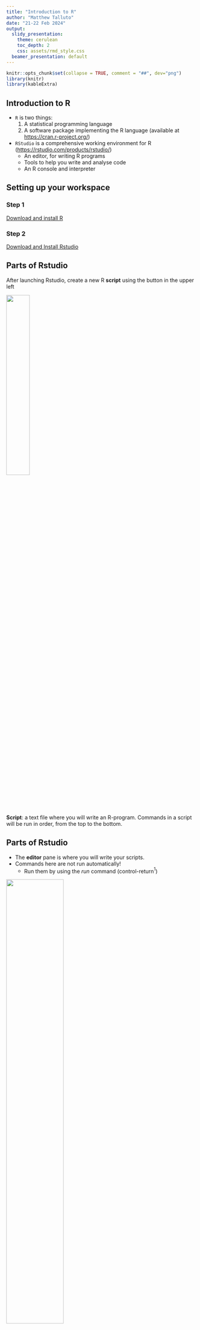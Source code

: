 ```yaml
---
title: "Introduction to R"
author: "Matthew Talluto"
date: "21-22 Feb 2024"
output:
  slidy_presentation:
    theme: cerulean
    toc_depth: 2
    css: assets/rmd_style.css
  beamer_presentation: default
---
```



```r
knitr::opts_chunk$set(collapse = TRUE, comment = "##", dev="png")
library(knitr)
library(kableExtra)
```


## Introduction to R

* `R` is two things:
   1. A statistical programming language
   2. A software package implementing the R language (available at [https://cran.r-project.org/](https://cran.r-project.org/))
* `RStudio` is a comprehensive working environment for R ([https://rstudio.com/products/rstudio/](https://rstudio.com/products/rstudio/))
   - An editor, for writing R programs
   - Tools to help you write and analyse code
   - An R console and interpreter




## Setting up your workspace

### Step 1

[Download and install R](https://cran.r-project.org)

### Step 2

[Download and Install Rstudio](https://posit.co/download/rstudio-desktop/)


## Parts of Rstudio

After launching Rstudio, create a new R **script** using the button in the upper left

![](img/rstudio_new_file.jpg){width=35%}

**Script**: a text file where you will write an R-program. Commands in a script will be run in order, from the top to the bottom.

## Parts of Rstudio

* The **editor** pane is where you will write your scripts. 
* Commands here are not run automatically!
	- Run them by using the *run* command (control-return$^1$)

![](img/rstudio_editor.jpg){width=55%}

$^1$Mac users: usually you can substitute the command (&#8984;) key for control, and option for alt

## Parts of Rstudio

* The **console** pane is where commands are executed. 
* Commands here can be sent from a script
* Or you can enter them directly
	- Commands entered directly in the console are run as soon as you press return!
* Note that your panes may be in a slightly different arrangement!

![](img/rstudio_console.jpg){width=55%}



## Helpful vocabulary

* **console**: A window where you can type commands and view (text) results and output
* **interpreter**: Software that translates R commands into instructions for your computer in real time
* **script**: a text file containing a program, or series of commands
   - can be run **interactively** (sending commands one at a time to the console)
   - or in **batch mode** (all commands run, one after the other)
* **working directory**: location on your computer where R will search for files, data, etc.


## Recommendations
* Create an RStudio project to organize your work (File => New Project).
	- Everyone do this now for this course!
* Store all files in the project folder (your project will be **self-contained**).
* Save related commands together in a script.
* Annotate your code with comments. Write more comments than you need.
   - In R, anything after the `#` character is a comment and will be ignored by the interpreter.




## Variables

<div class="left lt">
* A **variable** is a name that points to some data. 
  - Variable names can contain lower- or upper-case letters, numbers, and the `_` symbol.
  - Names must start with letters and (when possible) should be descriptive
* Variables are given values by **assignment** using either the `=` or `<-` symbol

### Recommendations
* Use descriptive variable names instead of comments.
* Avoid 1- and 2- letter names.
* Separate words with underscores.
* Use a consistent assignment operator (`=` or `<-`, not both)
</div>

<div class="right rt">

```r
# Comments in R start with the # symbol
# anything after # will not be executed
# Comments are a useful way to annotate your code so you know what is 
# happening

# Legal variable names
x = 1
y0 = 5
time_of_day = "20:15"
dayOfWeek <- "Monday"

# bad!
# d is the diversity in our site, in species
d = 8

# better!
site_diversity = 8


# error
0y = 5
todays date = "February 21"
```

</div>


## Data types

* `numeric`: integers and floating-point (decimal) numbers
* `logical`: yes/no, true/false data; in R represented by the special values `TRUE` and `FALSE`
	- `T` and `F` (no quotes) can be used as shortcuts for `TRUE`/`FALSE`, but you should avoid this!
* `character`: strings, text
* `factor`: special variable type for categorical (nominal & ordinal) data




## Numeric operators

<div class="left lt">

* We use **operators** to perform computations on variables and constants
* The **assignment operators** give a value to a variable
	- `=`, `<-`
	- Both work mostly the same, use alt dash (-) for `<-`
* **Mathematical operators** allow us to do arithmetic
	- `+`, `-`, `*`, `/`, `^`
</div>

<div class="right rt">

```r
# assignment
x = 5
# equivalent
x <- 5

# class tells you the data type of a variable
class(x)

# math
x + 2
(3 + x) * 2
3^2

```

</div>




## Functions

<div class="left lt">
* **Functions** take **arguments** (which can be variables or constants).
* The function performs computations on the arguments.
* Functions can **return** a result, have **side-effects**, or both.

**Mathematical & functions**

* `sin()`, `cos()`
* `log()`, `exp()`, `sqrt()`

Get help on a function with `?` or `help()`, for example: `?log` or `help(log)`.
If you don´t know a function's name, you can search for a (likely/suspected) string in its name with `??`.


</div>

<div class="right rt">

```r
x = 5

# The print() function takes one or more arguments
#      in this case the variable x
# It returns no value, but has the side effect of printing the 
# value of x to the screen
print(x)

# compute the natural logarithm of x
# then store it in y, then print the result
y = log(x)
print(y)

# functions can take multiple arguments, and arguments can be named
# here we change the base of the logarithm
log(x, base = 10)
# equivalents, found in the help file with ?log
#     log(x, 10)
#     log10(x)
```

</div>




## Data structures: vectors

<div class="left lt">
* A **data structure** is a way of organizing multiple pieces of data into a single variable
* A `vector` holds one or more values of a single data type

</div>

<div class="right rt">
</div>





## Creating vectors

<div class="left lt">
* `c()` is a simple function that `c`oncatenates its arguments into a vector
* The `:` operator creates a sequence of integers, counting by ones
* More general sequences use the `seq` function
	- Third argument tells you what to count by
* Repeat values with `rep`
</div>

<div class="right rt">

```r
# The c() function stands for concatenate
# it groups items together into a vector
(five_numbers = c(3, 2, 8.6, 4, 9.75))

# Creating vectors
(one_to_ten = 1:10)
class(one_to_ten)
# integers are *also* numeric
is(one_to_ten, "numeric")

## sequences and repeats
seq(1, 5, 0.4)
rep(0, 3)


```
</div>


## Vectorized operations

<div class="left lt">
* Many of R's basic operators and functions are **vectorized**: they apply one-at-a-time to the whole vector.
* Vectors can be other data types, and can be converted between data types.
</div>

<div class="right rt">

```r

# math on vectors is performed on each element
five_numbers + 1
five_numbers^2

sin(five_numbers)

# vectors of other data types
class(five_numbers)
(five_letters = c("c", "b", "z", "q", "w"))
class(five_letters)
sort(five_letters)

as(five_numbers, "integer")

```

</div>






## Vectors: indexing

<div class="left lt">
* We can use **indexing** to get a part of a vector by its position
	- use the `[]` operator
	- an index can be multiple values!
	- any legal **expression** that returns integers can be used inside `[]`!
* In R, the first index is always 1
* Asking for an index outside the allowable range is an error

</div>

<div class="right rt">

```r
five_numbers
five_numbers[1]
five_numbers[3:5]
five_numbers[c(1,4)]

# get vector length
length(five_numbers)
five_numbers[10]

# can index with another variable
(i = length(five_numbers))
five_numbers[i]

# also an expression
five_numbers[i - 1]

```

</div>

## More basic functions

<div class="left lt">
* Basic statistical functions have mostly obvious names
* Mathematical functions will operate separately on each vector element
</div>

<div class="right rt">

```r
mean(five_numbers)
median(five_numbers)
sd(five_numbers)
var(five_numbers)
sum(five_numbers)

# mathematical functions
exp(five_numbers)
log(five_numbers)
```

</div>




## More programming: logic and comparison

<div class="left lt">
* The **logical** data type indicates yes/no, true/false data
* Represented by the special values `TRUE` and `FALSE` (no quotes)
* We can use **comparison operators** to compare values and produce **logical** results
	* `==`, `!=`, `<`, `>`, `<=`, `>=`
</div>

<div class="right rt">

```r
# less than, greater than, less/greater or equals
1 < 2
class(1 < 2)

2 <= 2
2 > 4
'q' >= 'm'

# equality testing
2 == 1 + 1
2 != 'q'

# be careful with decimals!
0.2 + 0.1 == 0.3
# preferred:
all.equal(0.1 + 0.2, 0.3)

```

</div>

## Logical operators

<div class="left lt">
* We can combine logical expressions with the **logical operators**
	* `&` (and), `|` (or; the vertical bar), `!` (not).

</div>

<div class="right rt">

```r
# and: both must be true
TRUE & TRUE
TRUE & FALSE
FALSE & FALSE

# or: only one needs to be true
TRUE | FALSE
FALSE | FALSE

# not: returns the opposite
!FALSE

# both statements are TRUE, so this is TRUE
1 + 1 == 2 & 2 < 4
```

</div>



## Reading in real data

Download the [Palmer penguins dataset](https://raw.githubusercontent.com/allisonhorst/palmerpenguins/main/inst/extdata/penguins.csv)

Save this in your project folder, inside another folder named `data`


```r
knitr::include_graphics("img/lter_penguins.png")
```

<font size=4>Artwork by @allison_horst</font>

## Reading in real data

<div class="left lt">
* The `read.csv` function takes a file path or URL as the argument
* Returns a tabular data structure called a `data.frame`
* `"data/penguins.csv"` is a **relative path**. 
	- R will search inside the working directory for a folder named `"data"`.
* An **absolute path** gives the location on your computer, starting from the very top. Example:

`"/Users/ltalluto/Desktop/intro_r/data/penguins.csv"`

**Recommendation**: use relative paths!

*Hint: use `..` to refer to one directory above the current (working) directory*

</div>


<div class="right rt">

```r
penguins = read.csv("data/penguins.csv")
# read.csv also takes URLs!
# penguins = read.csv("https://raw.githubusercontent.com/allisonhorst/palmerpenguins/main/inst/extdata/penguins.csv")
class(penguins)
```


</div>




## Data prep recommendations
<div class="left lt">

* Prepare data in excel
* The first row is a header with column names
* Choose good column names (no spaces or special characters, include units)
* In a separate file, describe the dataset, how it was collected, and the meaning of each column
* Arrange your data so that each row is a single observation, each column is a variable ("tidy" data)

</div>

<div class="right rt">
```r
kable_styling(kable(head(penguins)), font_size = 12)
```
</div>




## Working with data frames

<div class="left lt">
* A `data.frame` holds tabular data
   - Each `row` of a data frame is a single **case** (i.e., an observation)
   - Each `column` of a data frame is a single variable (i.e., a `vector`, all the same data type)
* `head` shows the first few rows of a data frame

</div>

<div class="right rt">
   
```r
# Load a dataset named 'penguins' and convert it to a data frame
# this dataset comes from a package, "palmerpenguins"
data(penguins, package = "palmerpenguins")
penguins = as.data.frame(penguins)
head(penguins)
```

```r
kable_styling(kable(head(penguins)), font_size = 12)
```



</div>


## Working with data frames

* `View` shows the data frame in a graphical window (Or double-click the dataset in the `Environment` tab)
* `str` gives you a summary of the **str**ucture of the data

```r
str(penguins)
```

* `nrow`, `ncol`, `dim` give you dimensions of the data frame

```r
# data frame dimensions
nrow(penguins)
ncol(penguins)
dim(penguins)
```






## Working with data frames

<div class="left lt">

* Variable names are not visible in the global environment!
* You must access them using `$` or `[]`, lets you 'peek' inside the data.frame and access variables there.

</div>

<div class="right rt">

```r

# Error: there is no variable with that name!
bill_length_mm
```

```r

# accessing a variable by name
penguins$bill_length_mm
penguins[, 'bill_length_mm']
```

```r
# equivalent: accessing a variable by position
penguins[,3] # get every row in the third column
```

</div>




## Working with data frames

<div class="left lt">

* Variable names are not visible in the global environment!
* You must access them using `$` or `[]`, lets you 'peek' inside the data.frame and access variables there.

</div>

<div class="right rt">


```r
# accessing a variable by name, and subsetting rows
penguins[1:10,"bill_length_mm"]
```
</div>


## Subsetting data frames

<div class="left lt">
* More complex indexing is available with `[]`
</div>

<div class="right rt">
```r
# Get the first value in the third column
penguins[1,3]

# Get the whole third column, then use head to print the first six values
head(penguins[,3])

# First five values of columns 3 and 4
penguins[1:5, c(3,4)]

# Can also index by name
penguins[1:5, c("bill_length_mm", "bill_depth_mm")]

# Remove the first 300 rows
penguins[-(1:300),]
```
</div>


## Logical subsets

* We can take a part of a `data.frame` or `vector` based on some condition
* Easy to use, easy to read: Use the `subset` function

```r
# Return a data frame with only one species
penguins_adelie = subset(penguins, species == "Adelie")
head(penguins_adelie)

```



## Logical subsets

* We can take a part of a `data.frame` or `vector` based on some condition
* Easy to use, easy to read: Use the `subset` function
* Select from multiple categories with the `%in%` operator

```r
# Try these, what do they do?
subset(penguins, species == "Adelie" & sex == "Male" & year != 2007)

subset(penguins, species %in% c("Chinstrap", "Gentoo"))

```


## Logical subsets

* We can take a part of a `data.frame` or `vector` based on some condition
* Easy to use, easy to read: Use the `subset` function
* Select from multiple categories with the `%in%` operator
* Hard, but more flexible: use logical indices in `[]`

```r
# get the body mass of all female penguins with a larger-than-average bill length
penguins[penguins$sex == "female" & penguins$bill_length_mm > mean(penguins$bill_length_mm, na.rm = TRUE), "body_mass_g"]
```



## Practise with data frames

Read in the penguin data using `read.csv`. Store it in a variable named `penguins`. Then try to do the following.

1. How many rows and columns are in the dataset? Use `dim`, `nrow`, and `ncol`.
2. What is the output of `mean(penguins$bill_depth_mm)`? Why? What if you try `mean(penguins$bill_depth_mm, na.rm = TRUE)`? Check the help file by typing `?mean`. Does the same logic work for `sd`?
3. How many penguins were captured in each year? Try the `table` function.
4. You can use table with multiple columns of data. Try to find out how many of each species were captured in each year.
	 - Hint: use `c()` inside `[]` to get multiple columns. See the previous slide.
5. Add a new column called `body_mass_kg`, and compute the body mass, in kg instead of g.
	- Hint: you can use `$` to create a new column by name
6. Use `subset` to compute the mean bill length and bill depth for Gentoo penguins

## Practise with data frames

```r
## 1.
# dim gives rows and columns, in that order
nrow(penguins)
ncol(penguins)
dim(penguins)

## 2.
# there are missing values, so this doesn't work
mean(penguins$bill_depth_mm)
# adding na.rm = TRUE gives us what we expect
mean(penguins$bill_depth_mm, na.rm = TRUE)
sd(penguins$bill_depth_mm, na.rm = TRUE)

## 3.
table(penguins$year)

## 4. 
table(penguins[, c('species', 'year')])

## 5.
# nothing is printed! but the new column is created with the data already stored
# can confirm by looking at the data frame with head
penguins$body_mass_kg = penguins$body_mass_g / 1000
head(penguins)


## 6.
penguins_gentoo = subset(penguins, species == "Gentoo")
mean(penguins_gentoo$bill_length_mm, na.rm = TRUE)
mean(penguins_gentoo$bill_depth_mm, na.rm = TRUE)

```





## Cleaning up the penguin data

<div class="left lt">
Our data frame has some missing data. Let's remove the incomplete cases using the `complete.cases` function.
</div>

<div class="right rt">

```r
# Try this: what is the output?
complete.cases(penguins)
```

```r
# what is this doing? why does this work?
sum(! complete.cases(penguins))
```

```r
# Again, break this down one piece at a time
# start inside the brackets and work out
penguins = penguins[complete.cases(penguins), ]
```
</div>


## Getting summary statistics

<div class="left lt">
* We have learned some basic functions for summary statistics
	- `mean`, `sd`, `var`
	- `quantile`, `range`, `sum`
	- `complete.cases`
* But our data has multiple partitions! 
	- `species`, `sex`, `year`, `island`
	- What if we want to summarise across these partitions?

</div>

<div class="right rt">
```r
library(ggplot2)
p2 = reshape2::melt(within(penguins, rm("body_mass_kg")), id.vars = c('species', 'island', 'sex', 'year'))
peng_box = ggplot(p2) + geom_boxplot(aes(x = species, fill = sex, y = value)) + 
	facet_wrap(~variable, scales = "free_y", strip.position = "left",
			   labeller = as_labeller(c(bill_length_mm = "Bill length (mm)", bill_depth_mm = "Bill depth (mm)",
			   						 flipper_length_mm = "Flipper length (mm)", body_mass_g = "Body mass (g)"))) +
	scale_fill_manual(values = c("pink","royalblue")) + theme_minimal() + 
	theme(strip.placement = "outside", axis.title.y=element_blank(), strip.text = element_text(size = 12),
		  axis.text.y = element_text(size = 11), axis.text.x = element_text(size = 11))
peng_box
```
</div>
	

## Getting summary statistics

<div class="left lt">
* `table` allows us to count cases across partitions
* `tapply` (apply a function in a table) is a generalisation of `table`, allows us to compute any statistic across partitions
	- syntax: first the variable, then the partition, then the statistical function, then additional arguments

```r
# one variable, one partition
tapply(penguins$bill_length_mm, penguins$species, mean, na.rm = TRUE)

# one variable, two partitions
tapply(penguins$bill_length_mm, penguins[, c('species', 'sex')], 
	   mean, na.rm = TRUE)
```
</div>

<div class="right rt">
```r
peng_box
```
</div>
	

## Getting summary statistics

<div class="left lt">
* `table` allows us to count cases across partitions
* `tapply` (apply a function in a table) is a generalisation of `table`, allows us to compute any statistic across partitions
	- syntax: first the variable, then the partition, then the statistical function, then additional arguments
* `sapply` (simple apply) applies a function to multiple *variables* but with no partitions
	- first the variables, then the function

```r
# compute the sd of every variable
pvars = penguins[, c('bill_length_mm', 'bill_depth_mm', 
					 'flipper_length_mm', 'body_mass_g')]
sapply(pvars, sd)
```
</div>

<div class="right rt">
```r
peng_box
```
</div>

## Summary statistics: practise

* Subset the data to look only at Adelie penguins.
* Does the distribution of flipper length of Adelie penguins vary among the different islands? Make sure you account for sex. Check the mean, sd, median, min, and max.
* Try making a box and whisker plot using the `boxplot` function. Try the following syntax: `boxplot(y ~ group1 + group2, data = penguins)`. 
	- For `y`, substitute the name of the variable inside penguins that you want to plot (e.g., `flipper_length_mm`).
	- For `group1` and `group2`, substitite the names of any grouping variables you want to use, like `sex`.
* Customize your plot. Check the help file for boxplot and try changing some of the defaults to improve the appearance of your plot. Some example argu,ments you could change:
	- `xlab` and `ylab`, the axis titles
	- `border`, `col`, the colors of the box borders and the fill color
	- `notch`, `boxwex` (see if you can figure them out from the help file, or by experimenting)


## Summary statistics: practise
<div class="left lt">

```r
# Subset the data to look only at Adelie penguins.
penguins_adelie = subset(penguins, species == "Adelie")

# Does the distribution of flipper length of Adelie penguins vary
# among the different islands?
# we can use tapply with the different functions

## mean
tapply(penguins_adelie$flipper_length_mm, 
	   penguins_adelie[, c('island', 'sex')], mean)

## sd
tapply(penguins_adelie$flipper_length_mm, 
	   penguins_adelie[, c('island', 'sex')], sd)

## median
tapply(penguins_adelie$flipper_length_mm, 
	   penguins_adelie[, c('island', 'sex')], median)

## min
tapply(penguins_adelie$flipper_length_mm, 
	   penguins_adelie[, c('island', 'sex')], min)

## max
tapply(penguins_adelie$flipper_length_mm, 
	   penguins_adelie[, c('island', 'sex')], max)

```
</div>

## Summary statistics: practise
<div class="left lt">

```r
# a boxplot is a much nicer way to visualise this
boxplot(flipper_length_mm ~ island+sex, data = penguins_adelie)
```

</div>

<div class="right rt">
```r
# a boxplot is a much nicer way to visualise this
boxplot(flipper_length_mm ~ island+sex, data = penguins_adelie)
```
</div>



## Summary statistics: practise
<div class="left lt">

```r
# a boxplot is a much nicer way to visualise this
# the defaults are quite ugly, let's improve things
# I chose colours using colorbrewer
# https://colorbrewer2.org/#type=qualitative&scheme=Paired&n=7
# 3 colors, one for each island
cols = c("#a6cee3", "#fb9a99", "#fdbf6f")
boxplot(flipper_length_mm ~ island+sex, data = penguins_adelie, 
		at = c(1.6,2,2.4,    3.6,4,4.4), # at controls x-location, allows grouping by sex
		col = rep(cols, 2), # set the colours, repeated twice (female and male)
		names = c("", "Female", "", "", "Male", ""), # labels under the boxes
		xlab = "", ylab = "Flipper length (mm)", # set axis titles
		bty = 'n', #disable the box around the plot
		notch = TRUE,
		boxwex = 0.3 # thinner boxes
)
# add a legend to the plot
legend("topleft", legend = unique(penguins_adelie$island), 
	   title = "Island", fill = cols, bty = 'n')

```
</div>

<div class="right rt">
```r
# a boxplot is a much nicer way to visualise this
# the defaults are quite ugly, let's improve things
# I chose colours using colorbrewer
# https://colorbrewer2.org/#type=qualitative&scheme=Paired&n=7
# 3 colors, one for each island
cols = c("#a6cee3", "#fb9a99", "#fdbf6f")
boxplot(flipper_length_mm ~ island+sex, data = penguins_adelie, 
		at = c(1.6,2,2.4,    3.6,4,4.4), # at controls x-location, allows grouping by sex
		col = rep(cols, 2), # set the colours, repeated twice (female and male)
		names = c("", "Female", "", "", "Male", ""), # labels under the boxes
		xlab = "", ylab = "Flipper length (mm)", # set axis titles
		bty = 'n', #disable the box around the plot
		notch = TRUE,
		boxwex = 0.3 # thinner boxes
)
# add a legend to the plot
legend("topleft", legend = unique(penguins_adelie$island), 
	   title = "Island", fill = cols, bty = 'n')

```
</div>





## Graphics in R

R currently has two dominant graphical engines

### Base graphics
* Built in to R.
* Simple to use
* Relatively easy syntax
* Plots usually need a lot of customization before they are finished

### ggplot2
* A package you must install.
* More complex syntax
* Produces publication-quality graphics with less customization needed.
* Plots can be saved in a variable, with customization added as needed.




## Histograms: show the distribution of a single variable

<div class="left lt">
```r
hist(penguins$bill_depth_mm)
```
</div>

<div class="right rt">
```r
## do this once!
# install.packages("ggplot2")

## Once per session
library("ggplot2")

ggplot(penguins, aes(x = bill_depth_mm)) + geom_histogram()
```
</div>


## Histograms: show the distribution of a single variable

Defaults are not amazing, some improvements needed

<div class="left lt">

* `main = ""` disables the title
* `xlab` and `ylab` control axis labels
* `breaks` controls the number of bins in the histogram
* `col` sets the color of the bars
* `border` sets the color of the borders (`NA`: no border)

```r
hist(penguins$bill_depth_mm, main = "", xlab="Bill depth (mm)", 
	 ylab = "Frequency", breaks = 20, col="#999999", border=NA)
```
</div>

<div class="right rt">
```r
hist(penguins$bill_depth_mm, main = "", xlab="Bill depth (mm)", 
	 ylab = "Frequency", breaks = 20, col="#999999", border=NA)
```
</div>


## Histograms: show the distribution of a single variable

<div class="left lt">

```r
ggplot(penguins, aes(x = bill_depth_mm)) + 
	geom_histogram(bins = 20) + 
	theme_minimal() + xlab("Bill depth (mm)")
```
</div>

<div class="right rt">
```r
ggplot(penguins, aes(x = bill_depth_mm)) + 
	geom_histogram(bins = 20) + 
	theme_minimal() + xlab("Bill depth (mm)")
```
</div>

## Colours

<div class="left lt">
* R supports colours using the common HTML color coding: `#RRGGBB`
	- RR, GG, BB are the amounts of red, green, and blue
	- each ranges from `00` (none) to `FF` (most)
	- [Colour pickers](https://www.w3schools.com/colors/colors_picker.asp) online help you translate a color in real life to a coded color
* Best practise: choose colours using reputable packages based in colour theory
	- Continuous data: [scico](https://github.com/thomasp85/scico) and [viridis](https://github.com/sjmgarnier/viridis) are the best.
	- Categorical data: [rcolorbrewer](https://colorbrewer2.org/#type=sequential&scheme=BuGn&n=3) is simple, limited palettes, [iWantHue](https://medialab.github.io/iwanthue/) generates custom categorical palettes
* R also has 657 named colours: `col = 'rosybrown'`
* see the `colors()` function for the names
* You can use the `scales` package to generate custom palettes.

```r
head(colors())
```
</div>

<div class="right rt">

```r
library(ggdark)
d = expand.grid(xl = 1:27, yb = 25:1)
d$colors = NA
d$colors[1:657] = colors()
d = d[complete.cases(d),]
par(mar = c(0,0,0,0))
plot(0,0, xlim = c(1,28), ylim = c(1,26), type = 'n', axes = FALSE, xlab = "", ylab = "")
with(d, rect(xl, yb, 1+xl, 1+yb, col = colors, border = NA))
with(d, text(xl, yb + 0.5, colors, col = invert_color(colors), cex = 0.3, adj = 0))
```

</div>




## Basic statistics: comparing means


* Hypothesis: in Gentoo penguins, males are heavier than females
* We can formally test this using `t.test`

```r
penguins_gentoo = subset(penguins, species == "Gentoo")
tapply(penguins_gentoo$body_mass_g, penguins_gentoo$sex, mean)
```





## Comparing means: more than 2 groups

* We can use the function `aov` to do an analysis of variance when there are more than 2 groups or when there are more than two **factors**.
* Hypothesis 1: Average body mass varies by species
* Hypothesis 2: Average body mass varies by both species **and** sex





## Exercise: comparing means

### Hypothesis 1: in Gentoo penguins, males are heavier than females

1. Try to visualise the distribution of body masses in males and females using histograms. Does it look like there is a difference?
2. Use `t.test` to test the hypothesis. Check the help file to get started.



### Hypotheses 2 & 3

* Hypothesis 2: Average body mass varies by species
* Hypothesis 3: Average body mass varies by both species **and** sex

1. Create a boxplot (or try a violin plot using `geom_violin`) visualising the differences in body mass among these 2 different factor variables.
2. Use `aov` to perform an analysis of variance for each hypothesis. What do you conclude?

*Hints*

* With boxplot, we used the **formula** syntax `y ~ x` (y is modelled by x). This also works with `t.test`!
* Make sure you know which variety of test to do, and which hypothesis to test!
* `aov` doesn't produce very nice output by itself. Try saving the result of `aov` in a variable and using `summary` on that variable.





## Comparing 2 histograms

<div class="left lt">
**Base graphics**

Easiest just to do this in 2 panels. I set the axis limits so we have a fair comparison.


```r
# create a multipanel figure, organised by rows, with 1 row and 2 colums
par(mfrow = c(1,2))
hist(subset(penguins_gentoo, sex == "female")$body_mass_g, 
	 main = "Female Gentoo", col = 'pink', 
	 border = NA, xlab = "Body Mass (g)", xlim = c(3800, 6500))
hist(subset(penguins_gentoo, sex == "male")$body_mass_g, 
	 main = "Male Gentoo", col = 'lightblue', 
	 border = NA, xlab = "Body Mass (g)", xlim = c(3800, 6500))

```
</div>

<div class="right rt">
```r
# create a multipanel figure, organised by rows, with 1 row and 2 colums
par(mfrow = c(1,2))
hist(subset(penguins_gentoo, sex == "female")$body_mass_g, 
	 main = "Female Gentoo", col = 'pink', 
	 border = NA, xlab = "Body Mass (g)", xlim = c(3800, 6500))
hist(subset(penguins_gentoo, sex == "male")$body_mass_g, 
	 main = "Male Gentoo", col = 'lightblue', 
	 border = NA, xlab = "Body Mass (g)", xlim = c(3800, 6500))

```

</div>

## Comparing 2 histograms
<div class="left lt">

**GGplot**

`ggplot` allows for fancier options

```r
ggplot(penguins_gentoo, aes(x = body_mass_g, fill = sex)) + 
	geom_histogram(bins = 20, alpha = 0.8, position = "identity") + 
	theme_minimal() + xlab("Body Mass (g)") +
	scale_fill_manual("sex", values = c("pink", "lightblue"))
```
</div>

<div class="right rt">
```r
ggplot(penguins_gentoo, aes(x = body_mass_g, fill = sex)) + 
	geom_histogram(bins = 20, alpha = 0.8, position = "identity") + 
	theme_minimal() + xlab("Body Mass (g)") +
	scale_fill_manual("sex", values = c("pink", "lightblue"))
```
</div>

## Running a t.test
<div class="left lt">

* Hypothesis: in Gentoo penguins, males are heavier than females
	* Why `alternative = "less"`?
* Conclusion?

```r
t.test(body_mass_g ~ sex, data = penguins_gentoo, alternative = "less")
```
</div>

<div class="right rt">
```r
t.test(body_mass_g ~ sex, data = penguins_gentoo, alternative = "less")
```
</div>







## Boxplot: distribution of a y-variable across categorical x-variables

<div class="left lt">

```r
library(RColorBrewer)
(cols = brewer.pal(3, "Paired"))#[c(1, 5, 7)])
```

```r

boxplot(body_mass_g ~ species+sex, data = penguins, 
		# at controls x-location, allows grouping by sex
		at = c(1.6,2,2.4,    3.6,4,4.4), 
		# set the colours, repeated twice (female and male)
		col = rep(cols, 2), 
		# axis label text size
		cex.axis = 0.8,
		# labels under the boxes
		names = c("", "Female", "", "", "Male", ""), 
		# set axis titles
		xlab = "", ylab = "Body mass (g)", 
		# disable the box around the plot
		bty = 'n', 
		notch = TRUE,
		# thinner boxes
		boxwex = 0.3 
)
# add a legend to the plot
legend("topleft", legend = unique(penguins$species), 
	   title = "Species", fill = cols, bty = 'n')

```
</div>

<div class="right rt">
```r
boxplot(body_mass_g ~ species+sex, data = penguins, 
		# at controls x-location, allows grouping by sex
		at = c(1.6,2,2.4,    3.6,4,4.4), 
		# set the colours, repeated twice (female and male)
		col = rep(cols, 2), 
		# axis label text size
		cex.axis = 0.8,
		# labels under the boxes
		names = c("", "Female", "", "", "Male", ""), 
		# set axis titles
		xlab = "", ylab = "Body mass (g)", 
		# disable the box around the plot
		bty = 'n', 
		notch = TRUE,
		# thinner boxes
		boxwex = 0.3 
)
# add a legend to the plot
legend("topleft", legend = unique(penguins$species), 
	   title = "Species", fill = cols, bty = 'n')
```
</div>



## Boxplots: useful for comparisons among multiple groups

<div class="left lt">

```r
ggplot(penguins, aes(y = body_mass_g, x = sex, 
							fill = species)) + 
	geom_boxplot(notch = TRUE) + 
	theme_minimal() + ylab("Body Mass (g)") + xlab("") +
	scale_fill_brewer(palette = "Paired") 
```

</div>

<div class="right rt">

```r
ggplot(penguins, aes(y = body_mass_g, x = sex, 
							fill = species)) + 
	geom_boxplot(notch = TRUE) + 
	theme_minimal() + ylab("Body Mass (g)") + xlab("") +
	scale_fill_brewer(palette = "Paired") 
```

</div>





## Violin plot: boxplot alternative that shows more information

<div class="left lt">

```r
# another option!
ggplot(penguins, aes(y = body_mass_g, x = sex, 
							fill = species)) + 
	geom_violin() + 
	theme_minimal() + ylab("Body Mass (g)") + xlab("") +
	scale_fill_brewer(palette = "Paired") 
```
</div>

<div class="right rt">

```r
# another option!
ggplot(penguins, aes(y = body_mass_g, x = sex, 
							fill = species)) + 
	geom_violin() + 
	theme_minimal() + ylab("Body Mass (g)") + xlab("") +
	scale_fill_brewer(palette = "Paired") 
```
</div>







## Correlation

<div class="left lt">
* We can use the `cor` function to compute correlations among 2 or more variables
* Compute a **correlation matrix** with the `cor` function using all 4 numeric variables.
* Choose 2 variables to test for a significant correlation using `cor.test`
* Use `plot` to produce a scatterplot of the 2 variables. Customize the plot to make it look a bit better
</div>

<div class="right rt">
```r
# If you use plot on a data frame, you can view multiple relationships at once
plot(penguins[, 3:6])
```
</div>

## Correlation

<div class="left lt">
* We can use the `cor` function to compute correlations among 2 or more variables
* Compute a **correlation matrix** with the `cor` function using all 4 numeric variables.

```r
# I use round to make the printing nicer
round(cor(penguins[, 3:6]), digits = 3)
```
</div>

<div class="right rt">
```r
# If you use plot on a data frame, you can view multiple relationships at once
plot(penguins[, 3:6])
```
</div>

## Correlation

<div class="left lt">
* We can use the `cor` function to compute correlations among 2 or more variables
* Compute a **correlation matrix** with the `cor` function using all 4 numeric variables.
* Choose 2 variables to test for a significant correlation using `cor.test`

```r
# I chose the weakest correlation
cor(penguins$bill_depth_mm, penguins$bill_length_mm)
cor.test(penguins$bill_depth_mm, penguins$bill_length_mm )
```
</div>

<div class="right rt">
```r
# magic spell to give each species a different color
cols = factor(penguins$species) 
plot(penguins$bill_depth_mm, penguins$bill_length_mm,
	 pch = 16, #dots instead of circles
	 col = cols, xlab = "Bill depth (mm)", 
	 ylab = "Bill length(mm)", bty = 'n'
)
legend("topleft", legend = levels(cols), fill = 1:3, bty = "n")
```
</div>


## Linear models

<div class="left lt">
* We found a significant **negative** correlation between bill length and depth.
	- Does this make sense?
	- Our visualisation suggests something more is going on
</div>

<div class="right rt">
```r
cols = factor(penguins$species) # magic spell to give each species a different color
plot(penguins$bill_depth_mm, penguins$bill_length_mm,
	 pch = 16, #dots instead of circles
	 col = cols, xlab = "Bill depth (mm)", 
	 ylab = "Bill length(mm)", bty = 'n'
)
legend("topleft", legend = levels(cols), fill = 1:3, bty = "n")
```
</div>

## Linear models
<div class="left lt">
* We found a significant **negative** correlation between bill length and depth.
	- Does this make sense?
	- Our visualisation suggests something more is going on
* We can do regression and other kinds of **linear models** using the `lm` function
	- Like `aov`, use the `summary` function to get a better look at the results
	- the `anova` function can also be useful for models with categorical predictors
* Try building a model that looks for the bill depth and bill length relationship, partitioned by species and sex
</div>

<div class="right rt">
```r
pl = ggplot(penguins, aes(x = bill_length_mm, y = bill_depth_mm, col = species, shape = sex)) + 
	geom_point() + 
	geom_smooth(method = "lm", se = FALSE) + 
	xlab("Bill length (mm)") + ylab("Bill depth (mm)") +
	theme_minimal()
pl
```
</div>



## Linear models
<div class="left lt">
* Try building a model that looks for the bill depth and bill length relationship, partitioned by species and sex
```r
mod_billdepth = lm(bill_depth_mm ~ bill_length_mm * species + bill_length_mm * sex, data = penguins)
summary(mod_billdepth)
anova(mod_billdepth)
```
</div>

<div class="right rt">
```r
pl
```
</div>






## Comparing proportions

<div class="left lt">
* Is the sex ratio for Gentoo penguins significantly different from 0.5?
* Use the `table` function to view the counts
* Try `barplot` for visualising
* Use `prop.test` for the significance test

</div>



## Comparing proportions

<div class="left lt">
* Is the sex ratio for Gentoo penguins significantly different from 0.5?
* Use the `table` function to view the counts
* Try `barplot` for visualising
* Use `prop.test` for the significance test

```r
# save it in a variable so we can use the counts later
tab = table(penguins_gentoo$sex)
tab
prop.test(tab)
```
</div>

<div class="right rt">
```r
barplot(tab, col = c("pink", "lightblue"))

```

</div>



## Tests of association: n × n Tables

<div class="left lt">

### Nesting holes of black-backed woodpeckers.

```r
woodpecker = read.csv("https://raw.githubusercontent.com/flee-group/vu_datenanalyse/main/datasets/woodpecker.csv")
head(woodpecker)

table(woodpecker)
```

We want to test for an *association* between the two variables (forest type and nest tree)

</div>

<div class="right rt">

![](img/woodpecker.jpg){width=200px}

$H_0$: Nesting tree is not associated with forest type

$H_A$: Nest tree is associated with forest type

* Try `chisq.test` on these data.
* Use `barplot` or `geom_bar` to visualise
</div>



## Visualisation: Categorical Data

<div class="left lt">

Barplots, or proportional bars for counts within categories

```r
table(woodpecker)

woodp_plot = ggplot(woodpecker, aes(x = nest_tree,
				fill = forest_type))
woodp_plot = woodp_plot + geom_bar(width = 0.5, 
					position=position_dodge())
woodp_plot = woodp_plot + xlab("Nest Tree Type") +
	theme_minimal() + labs(fill = "Forest Type")
woodp_plot
```

Side-by-side bars allow us to compare all categories on equal footing. 

</div>

<div class="right rt">
```r
woodp_plot
```
</div>



